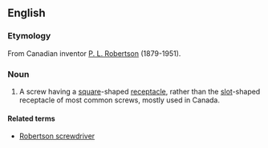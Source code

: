 ==English==

===Etymology===
From Canadian inventor [[w:P._L._Robertson|P. L. Robertson]] (1879-1951).

===Noun===
{{en-noun|sg=[[Robertson]] [[screw]]}}

# A screw having a [[square]]-shaped [[receptacle]], rather than the [[slot]]-shaped receptacle of most common screws, mostly used in Canada.

====Related terms====
*[[Robertson screwdriver]]